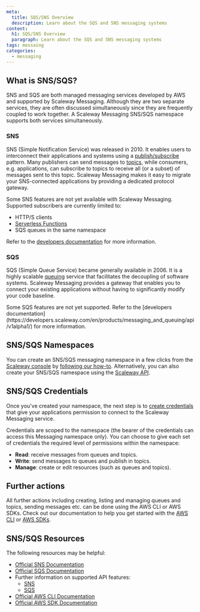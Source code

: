 ```yaml
---
meta:
  title: SQS/SNS Overview
  description: Learn about the SQS and SNS messaging systems
content:
  h1: SQS/SNS Overview
  paragraph: Learn about the SQS and SNS messaging systems
tags: messaing
categories: 
  - messaging
---
```


## What is SNS/SQS?

SNS and SQS are both managed messaging services developed by AWS and supported by Scaleway Messaging. Although they are two separate services, they are often discussed simultaneously since they are frequently coupled to work together. A Scaleway Messaging SNS/SQS namespace supports both services simultaneously.

### SNS

SNS (Simple Notification Service) was released in 2010. It enables users to interconnect their applications and systems using a [publish/subscribe](/compute/messaging/concepts#publishsubscribe) pattern. Many publishers can send messages to [topics](/compute/messaging/concepts#topicexchange), while consumers, e.g. applications, can subscribe to topics to receive all (or a subset) of messages sent to this topic. Scaleway Messaging makes it easy to migrate your SNS-connected applications by providing a dedicated protocol gateway. 

<Message type="note">
Some SNS features are not yet available with Scaleway Messaging. Supported subscribers are currently limited to:

- HTTP/S clients
- [Serverless Functions](https://www.scaleway.com/en/serverless-functions/)
- SQS queues in the same namespace

Refer to the [developers documentation](https://developers.scaleway.com/en/products/messaging_and_queuing/api/v1alpha1/) for more information.
</Message>

### SQS

SQS (Simple Queue Service) became generally available in 2006. It is a highly scalable [queuing](/compute/messaging/concepts#queuing) service that facilitates the decoupling of software systems. Scaleway Messaging provides a gateway that enables you to connect your existing applications without having to significantly modify your code baseline.

<Message type="note">
  Some SQS features are not yet supported. Refer to the [developers documentation](https://developers.scaleway.com/en/products/messaging_and_queuing/api/v1alpha1/) for more information.
</Message>

## SNS/SQS Namespaces

You can create an SNS/SQS messaging namespace in a few clicks from the [Scaleway console](https://console.scaleway.com) by [following our how-to](/compute/messaging/how-to/create-namespace). Alternatively, you can also create your SNS/SQS namespace using the [Scaleway API](https://developers.scaleway.com/en/).

## SNS/SQS Credentials

Once you've created your namespace, the next step is to [create credentials](/compute/messaging/how-to/create-credentials) that give your applications permission to connect to the Scaleway Messaging service.

Credentials are scoped to the namespace (the bearer of the credentials can access this Messaging namespace only). You can choose to give each set of credentials the required level of permissions within the namespace:

  - **Read**: receive messages from queues and topics.
  - **Write**: send messages to queues and publish in topics.
  - **Manage**: create or edit resources (such as queues and topics).

## Further actions

All further actions including creating, listing and managing queues and topics, sending messages etc. can be done using the AWS CLI or AWS SDKs. Check out our documentation to help you get started with the [AWS CLI](/compute/messaging/api-cli/connect-aws-cli/) or [AWS SDKs](/compute/messaging/api-cli/python-node-sqs/).

## SNS/SQS Resources

The following resources may be helpful:

  - [Official SNS Documentation](https://docs.aws.amazon.com/sns/latest/dg/welcome.html)
  - [Official SQS Documentation](https://docs.aws.amazon.com/sqs/index.html) 
  - Further information on supported API features:
    - [SNS](https://developers.scaleway.com/en/products/messaging_and_queuing/api/v1alpha1/#sns-api-support-actions)
    - [SQS](https://developers.scaleway.com/en/products/messaging_and_queuing/api/v1alpha1/#sqs-api-support-actions)
  - [Official AWS CLI Documentation](https://aws.amazon.com/cli/)
  - [Official AWS SDK Documentation](https://aws.amazon.com/developer/tools/)